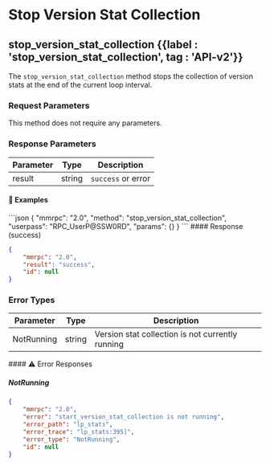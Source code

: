 
# Stop Version Stat Collection

## stop\_version\_stat\_collection {{label : 'stop_version_stat_collection', tag : 'API-v2'}}

The `stop_version_stat_collection` method stops the collection of version stats at the end of the current loop interval.

### Request Parameters

This method does not require any parameters.

### Response Parameters

| Parameter | Type   | Description        |
| --------- | ------ | ------------------ |
| result    | string | `success` or error |

#### 📌 Examples

<CodeGroup title="Stop Version Stat Collection" tag="POST" label="stop_version_stat_collection" mm2MethodDecorate="true">
  ```json
  {
    "mmrpc": "2.0",
    "method": "stop_version_stat_collection",
    "userpass": "RPC_UserP@SSW0RD",
    "params": {}
  }
  ```
</CodeGroup>

<CollapsibleSection expandedText="Hide Stop Version Stat Collection Response" collapsedText="Show Stop Version Stat Collection Response">
  #### Response (success)

  ```json
  {
      "mmrpc": "2.0",
      "result": "success",
      "id": null
  }
  ```
</CollapsibleSection>

### Error Types

| Parameter  | Type   | Description                                      |
| ---------- | ------ | ------------------------------------------------ |
| NotRunning | string | Version stat collection is not currently running |

<CollapsibleSection expandedText="Hide Error Responses" collapsedText="Show Error Responses">
  #### ⚠️ Error Responses

  ##### NotRunning

  ```json
  {
      "mmrpc": "2.0",
      "error": "start_version_stat_collection is not running",
      "error_path": "lp_stats",
      "error_trace": "lp_stats:395]",
      "error_type": "NotRunning",
      "id": null
  }
  ```
</CollapsibleSection>
